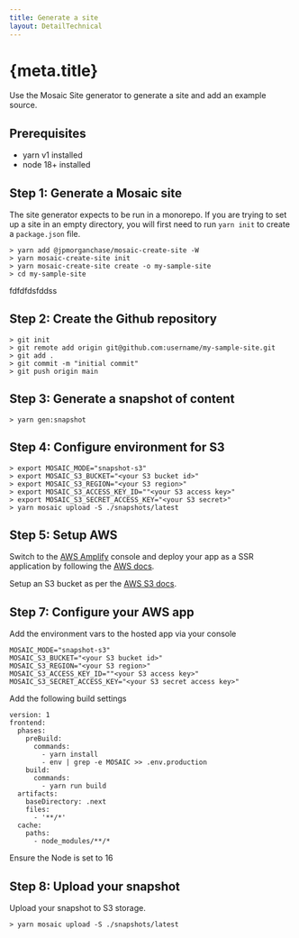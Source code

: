 ```yaml
---
title: Generate a site
layout: DetailTechnical
---
```


# {meta.title}

Use the Mosaic Site generator to generate a site and add an example source.

## Prerequisites

- yarn v1 installed
- node 18+ installed

## Step 1: Generate a Mosaic site

The site generator expects to be run in a monorepo. If you are trying to set up a site in an empty directory, you will first need to run `yarn init` to create a `package.json` file.

```
> yarn add @jpmorganchase/mosaic-create-site -W
> yarn mosaic-create-site init
> yarn mosaic-create-site create -o my-sample-site
> cd my-sample-site
```

fdfdfdsfddss

## Step 2: Create the Github repository

```
> git init
> git remote add origin git@github.com:username/my-sample-site.git
> git add .
> git commit -m "initial commit"
> git push origin main
```

## Step 3: Generate a snapshot of content

```
> yarn gen:snapshot
```

## Step 4: Configure environment for S3

```
> export MOSAIC_MODE="snapshot-s3"
> export MOSAIC_S3_BUCKET="<your S3 bucket id>"
> export MOSAIC_S3_REGION="<your S3 region>"
> export MOSAIC_S3_ACCESS_KEY_ID=""<your S3 access key>"
> export MOSAIC_S3_SECRET_ACCESS_KEY="<your S3 secret>"
> yarn mosaic upload -S ./snapshots/latest
```

## Step 5: Setup AWS

Switch to the [AWS Amplify](https://aws.amazon.com/amplify/hosting/) console and deploy your app as a SSR application by following the [AWS docs](https://docs.amplify.aws/guides/hosting/nextjs/q/platform/js/).

Setup an S3 bucket as per the [AWS S3 docs](https://docs.aws.amazon.com/AmazonS3/latest/userguide/GetStartedWithS3.html).

## Step 7: Configure your AWS app

Add the environment vars to the hosted app via your console

```
MOSAIC_MODE="snapshot-s3"
MOSAIC_S3_BUCKET="<your S3 bucket id>"
MOSAIC_S3_REGION="<your S3 region>"
MOSAIC_S3_ACCESS_KEY_ID=""<your S3 access key>"
MOSAIC_S3_SECRET_ACCESS_KEY="<your S3 secret access key>"
```

Add the following build settings

```
version: 1
frontend:
  phases:
    preBuild:
      commands:
        - yarn install
        - env | grep -e MOSAIC >> .env.production
    build:
      commands:
        - yarn run build
  artifacts:
    baseDirectory: .next
    files:
      - '**/*'
  cache:
    paths:
      - node_modules/**/*
```

Ensure the Node is set to 16

## Step 8: Upload your snapshot

Upload your snapshot to S3 storage.

```
> yarn mosaic upload -S ./snapshots/latest
```
